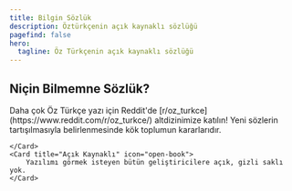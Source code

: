 ```yaml
---
title: Bilgin Sözlük
description: Öztürkçenin açık kaynaklı sözlüğü
pagefind: false
hero:
  tagline: Öz Türkçenin açık kaynaklı sözlüğü
---
```



## Niçin Bilmemne Sözlük?

<CardGrid stagger>
	<Card title="Geniş topluluk" icon="pencil">
		Daha çok Öz Türkçe yazı için Reddit'de [r/oz_turkce](https://www.reddit.com/r/oz_turkce/) altdizinimize katılın!
	</Card>
	<Card title="Toplum Destekli" icon="add-document">
		Yeni sözlerin tartışılmasıyla belirlenmesinde kök toplumun kararlarıdır. 

	</Card>
	<Card title="Açık Kaynaklı" icon="open-book">
		Yazılımı görmek isteyen bütün geliştiricilere açık, gizli saklı yok.
	</Card>
</CardGrid> 